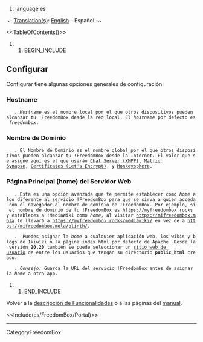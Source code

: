 #language es

~- [[DebianWiki/EditorGuide#translation|Translation(s)]]: [[FreedomBox/Manual/Configure|English]] - Español -~

<<TableOfContents()>>

## BEGIN_INCLUDE

== Configurar ==

Configurar tiene algunas opciones generales de configuración:

=== Hostname ===
    . ''Hostname'' es el nombre local por el que otros dispositivos pueden alcanzar tu !FreedomBox desde la red local. El ''hostname'' por defecto es ''freedombox''.

=== Nombre de Dominio ===
    . El Nombre de Dominio es el nombre global por el que otros dispositivos pueden alcanzar tu !FreedomBox desde la Internet. El valor que se asigne aquí es el que usarán [[FreedomBox/Manual/ejabberd|Chat Server (XMPP)]], [[FreedomBox/Manual/MatrixSynapse|Matrix Synapse]], [[FreedomBox/Manual/LetsEncrypt|Certificates (Let's Encrypt)]], y [[FreedomBox/Manual/Monkeysphere|Monkeysphere]].

=== Página Principal (home) del Servidor Web ===
    . Esta es una opción avanzada que te permite establecer como ''home'' algo diferente al servicio !FreedomBox para que se sirva a quien acceda con el navegador al nombre de dominio de !FreedomBox. Por ejemplo, si el nombre de dominio de tu !FreedomBox es https://myfreedombox.rocks y estableces a !MediaWiki como ''home'', al visitar https://mifreedombox.mola te llevará a https://myfreedombox.rocks/mediawiki/ en vez de a https://mifreedombox.mola/plinth/.

{{{#!wiki caution

Una vez asignada como ''home'' otra aplicación, ya solo puedes navegar al servicio !FreedomBox tecleando en el navegador https://mifreedombox.mola/plinth/. <<BR>>
''/freedombox'' también se puede usar como alias para ''/plinth''
}}}

    .  Puedes asignar la ''home'' a cualquier aplicación web, los wikis y blogs de Ikiwiki o la página index.html por defecto de Apache. Desde la versión '''20.20''' también se puede seleccionar un [[es/FreedomBox/Manual/Apache_userdir|sitio  web de usuario]] de entre los usuarios que tengan su directorio '''public_html''' creado.

    . ''Consejo:'' Guarda la URL del servicio !FreedomBox antes de asignar la ''home'' a otra app.

## END_INCLUDE

Volver a la [[es/FreedomBox/Features|descripción de Funcionalidades]] o a las páginas del [[es/FreedomBox/Manual|manual]].


<<Include(es/FreedomBox/Portal)>>

----
CategoryFreedomBox
